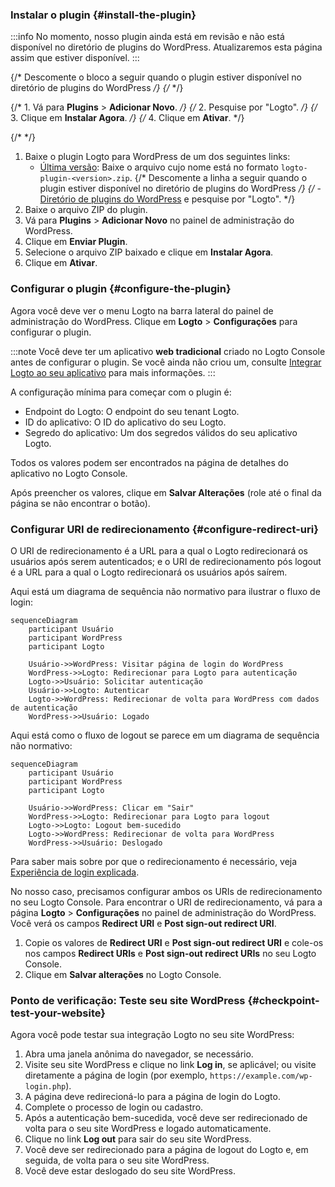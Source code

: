 
### Instalar o plugin \{#install-the-plugin}

:::info
No momento, nosso plugin ainda está em revisão e não está disponível no diretório de plugins do WordPress. Atualizaremos esta página assim que estiver disponível.
:::

<Tabs>

{/* Descomente o bloco a seguir quando o plugin estiver disponível no diretório de plugins do WordPress */}
{/* <TabItem value="admin-panel" label="Do painel de administração do WordPress"> */}

{/* 1. Vá para **Plugins** > **Adicionar Novo**. */}
{/* 2. Pesquise por "Logto". */}
{/* 3. Clique em **Instalar Agora**. */}
{/* 4. Clique em **Ativar**. */}

{/* </TabItem> */}

<TabItem value="upload" label="A partir do upload">

1. Baixe o plugin Logto para WordPress de um dos seguintes links:
   - [Última versão](https://github.com/logto-io/wordpress/releases): Baixe o arquivo cujo nome está no formato `logto-plugin-<version>.zip`.
     {/* Descomente a linha a seguir quando o plugin estiver disponível no diretório de plugins do WordPress */}
     {/* - [Diretório de plugins do WordPress](https://wordpress.org/plugins) e pesquise por "Logto". */}
2. Baixe o arquivo ZIP do plugin.
3. Vá para **Plugins** > **Adicionar Novo** no painel de administração do WordPress.
4. Clique em **Enviar Plugin**.
5. Selecione o arquivo ZIP baixado e clique em **Instalar Agora**.
6. Clique em **Ativar**.

</TabItem>

</Tabs>

### Configurar o plugin \{#configure-the-plugin}

Agora você deve ver o menu Logto na barra lateral do painel de administração do WordPress. Clique em **Logto** > **Configurações** para configurar o plugin.

:::note
Você deve ter um aplicativo **web tradicional** criado no Logto Console antes de configurar o plugin. Se você ainda não criou um, consulte [Integrar Logto ao seu aplicativo](/integrate-logto/integrate-logto-into-your-application) para mais informações.
:::

A configuração mínima para começar com o plugin é:

- Endpoint do Logto: O endpoint do seu tenant Logto.
- ID do aplicativo: O ID do aplicativo do seu Logto.
- Segredo do aplicativo: Um dos segredos válidos do seu aplicativo Logto.

Todos os valores podem ser encontrados na página de detalhes do aplicativo no Logto Console.

Após preencher os valores, clique em **Salvar Alterações** (role até o final da página se não encontrar o botão).

### Configurar URI de redirecionamento \{#configure-redirect-uri}

O URI de redirecionamento é a URL para a qual o Logto redirecionará os usuários após serem autenticados; e o URI de redirecionamento pós logout é a URL para a qual o Logto redirecionará os usuários após saírem.

Aqui está um diagrama de sequência não normativo para ilustrar o fluxo de login:

```mermaid
sequenceDiagram
    participant Usuário
    participant WordPress
    participant Logto

    Usuário->>WordPress: Visitar página de login do WordPress
    WordPress->>Logto: Redirecionar para Logto para autenticação
    Logto->>Usuário: Solicitar autenticação
    Usuário->>Logto: Autenticar
    Logto->>WordPress: Redirecionar de volta para WordPress com dados de autenticação
    WordPress->>Usuário: Logado
```

Aqui está como o fluxo de logout se parece em um diagrama de sequência não normativo:

```mermaid
sequenceDiagram
    participant Usuário
    participant WordPress
    participant Logto

    Usuário->>WordPress: Clicar em "Sair"
    WordPress->>Logto: Redirecionar para Logto para logout
    Logto->>Logto: Logout bem-sucedido
    Logto->>WordPress: Redirecionar de volta para WordPress
    WordPress->>Usuário: Deslogado
```

Para saber mais sobre por que o redirecionamento é necessário, veja [Experiência de login explicada](/concepts/sign-in-experience).

No nosso caso, precisamos configurar ambos os URIs de redirecionamento no seu Logto Console. Para encontrar o URI de redirecionamento, vá para a página **Logto** > **Configurações** no painel de administração do WordPress. Você verá os campos **Redirect URI** e **Post sign-out redirect URI**.

1. Copie os valores de **Redirect URI** e **Post sign-out redirect URI** e cole-os nos campos **Redirect URIs** e **Post sign-out redirect URIs** no seu Logto Console.
2. Clique em **Salvar alterações** no Logto Console.

### Ponto de verificação: Teste seu site WordPress \{#checkpoint-test-your-website}

Agora você pode testar sua integração Logto no seu site WordPress:

1. Abra uma janela anônima do navegador, se necessário.
2. Visite seu site WordPress e clique no link **Log in**, se aplicável; ou visite diretamente a página de login (por exemplo, `https://example.com/wp-login.php`).
3. A página deve redirecioná-lo para a página de login do Logto.
4. Complete o processo de login ou cadastro.
5. Após a autenticação bem-sucedida, você deve ser redirecionado de volta para o seu site WordPress e logado automaticamente.
6. Clique no link **Log out** para sair do seu site WordPress.
7. Você deve ser redirecionado para a página de logout do Logto e, em seguida, de volta para o seu site WordPress.
8. Você deve estar deslogado do seu site WordPress.
